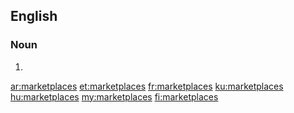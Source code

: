 ==English==

===Noun===
{{head|en|plural}}

# {{plural of|marketplace|lang=en}}

[[ar:marketplaces]]
[[et:marketplaces]]
[[fr:marketplaces]]
[[ku:marketplaces]]
[[hu:marketplaces]]
[[my:marketplaces]]
[[fi:marketplaces]]